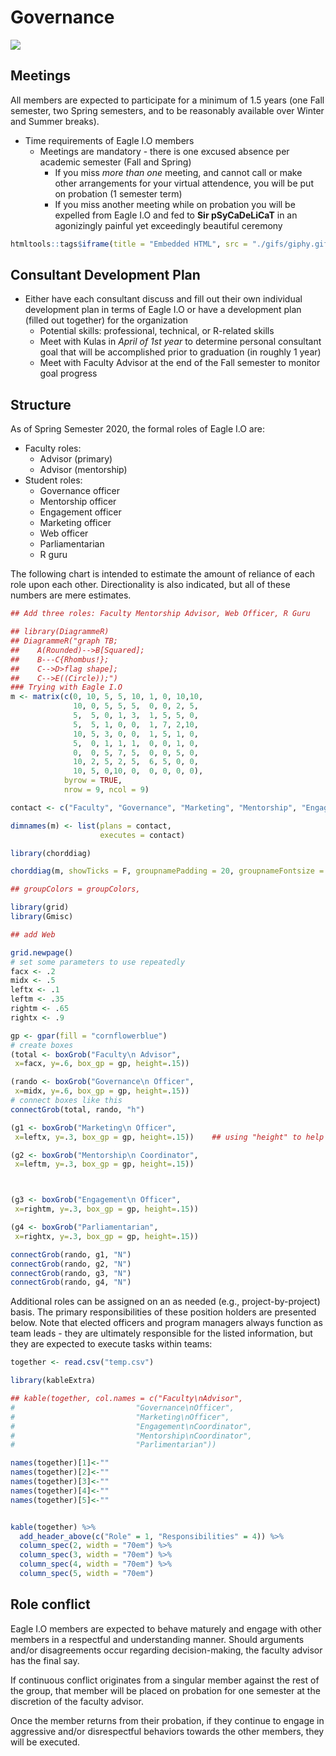 # Governance {#governance}

![](images/governance.png)

## Meetings

All members are expected to participate for a minimum of 1.5 years (one Fall semester, two Spring semesters, and to be reasonably available over Winter and Summer breaks). 

* Time requirements of Eagle I.O members 
    + Meetings are mandatory - there is one excused absence per academic semester (Fall and Spring)
        + If you miss *more than one* meeting, and cannot call or make other arrangements for your virtual attendence, you will be put on probation (1 semester term) 
        + If you miss another meeting while on probation you will be expelled from Eagle I.O and fed to **Sir pSyCaDeLiCaT** in an agonizingly painful yet exceedingly beautiful ceremony

```{r kitty3, echo=FALSE, warning=FALSE}
htmltools::tags$iframe(title = "Embedded HTML", src = "./gifs/giphy.gif", height=490, width=490)
```

## Consultant Development Plan 

* Either have each consultant discuss and fill out their own individual development plan in terms of Eagle I.O or have a development plan (filled out together) for the organization
    + Potential skills: professional, technical, or R-related skills
    + Meet with Kulas in *April of 1st year* to determine personal consultant goal that will be accomplished prior to graduation (in roughly 1 year)
    + Meet with Faculty Advisor at the end of the Fall semester to monitor goal progress



## Structure {#roles}

As of Spring Semester 2020, the formal roles of Eagle I.O are:

* Faculty roles:
    + Advisor (primary)
    + Advisor (mentorship)  
    

* Student roles:
    + Governance officer
    + Mentorship officer
    + Engagement officer
    + Marketing officer
    + Web officer
    + Parliamentarian 
    + R guru

The following chart is intended to estimate the amount of reliance of each role upon each other. Directionality is also indicated, but all of these numbers are mere estimates.

```{r FunkyInteractiveChart, include=TRUE, echo=FALSE, warning=FALSE, message=FALSE, fig.height=11}

## Add three roles: Faculty Mentorship Advisor, Web Officer, R Guru

## library(DiagrammeR)
## DiagrammeR("graph TB;
##    A(Rounded)-->B[Squared];
##    B---C{Rhombus!};
##    C-->D>flag shape];
##    C-->E((Circle));")
### Trying with Eagle I.O
m <- matrix(c(0, 10, 5, 5, 10, 1, 0, 10,10,
              10, 0, 5, 5, 5,  0, 0, 2, 5,    
              5,  5, 0, 1, 3,  1, 5, 5, 0,
              5,  5, 1, 0, 0,  1, 7, 2,10,    
              10, 5, 3, 0, 0,  1, 5, 1, 0, 
              5,  0, 1, 1, 1,  0, 0, 1, 0,
              0,  0, 5, 7, 5,  0, 0, 5, 0,
              10, 2, 5, 2, 5,  6, 5, 0, 0,
              10, 5, 0,10, 0,  0, 0, 0, 0),              
            byrow = TRUE,
            nrow = 9, ncol = 9)

contact <- c("Faculty", "Governance", "Marketing", "Mentorship", "Engagement", "Parliament", "R", "Website", "Faculty2")

dimnames(m) <- list(plans = contact,
                    executes = contact)

library(chorddiag)

chorddiag(m, showTicks = F, groupnamePadding = 20, groupnameFontsize = 12)

## groupColors = groupColors, 

```

```{r trying, echo=FALSE, warning=FALSE, message=FALSE, include=FALSE}

library(grid)
library(Gmisc)

## add Web 

grid.newpage()
# set some parameters to use repeatedly
facx <- .2
midx <- .5
leftx <- .1
leftm <- .35
rightm <- .65
rightx <- .9

gp <- gpar(fill = "cornflowerblue")
# create boxes
(total <- boxGrob("Faculty\n Advisor", 
 x=facx, y=.6, box_gp = gp, height=.15))

(rando <- boxGrob("Governance\n Officer", 
 x=midx, y=.6, box_gp = gp, height=.15))
# connect boxes like this
connectGrob(total, rando, "h")

(g1 <- boxGrob("Marketing\n Officer", 
 x=leftx, y=.3, box_gp = gp, height=.15))    ## using "height" to help with forced breaks

(g2 <- boxGrob("Mentorship\n Coordinator", 
 x=leftm, y=.3, box_gp = gp, height=.15))



(g3 <- boxGrob("Engagement\n Officer", 
 x=rightm, y=.3, box_gp = gp, height=.15))

(g4 <- boxGrob("Parliamentarian", 
 x=rightx, y=.3, box_gp = gp, height=.15))

connectGrob(rando, g1, "N")
connectGrob(rando, g2, "N")
connectGrob(rando, g3, "N")
connectGrob(rando, g4, "N")

```

Additional roles can be assigned on an as needed (e.g., project-by-project) basis. The primary responsibilities of these position holders are presented below. Note that elected officers and program managers always function as team leads - they are ultimately responsible for the listed information, but they are expected to execute tasks within teams:


```{r roles, echo=FALSE, warning=FALSE, message=FALSE}


together <- read.csv("temp.csv")

library(kableExtra)

## kable(together, col.names = c("Faculty\nAdvisor",
#                           "Governance\nOfficer",
#                           "Marketing\nOfficer",
#                           "Engagement\nCoordinator",
#                           "Mentorship\nCoordinator",
#                           "Parlimentarian"))

names(together)[1]<-""
names(together)[2]<-""
names(together)[3]<-""
names(together)[4]<-""
names(together)[5]<-""


kable(together) %>%
  add_header_above(c("Role" = 1, "Responsibilities" = 4)) %>%
  column_spec(2, width = "70em") %>%
  column_spec(3, width = "70em") %>%
  column_spec(4, width = "70em") %>%
  column_spec(5, width = "70em")

```


## Role conflict

Eagle I.O members are expected to behave maturely and engage with other members in a respectful and understanding manner. Should arguments and/or disagreements occur regarding decision-making, the faculty advisor has the final say.

If continuous conflict originates from a singular member against the rest of the group, that member will be placed on probation for one semester at the discretion of the faculty advisor.

Once the member returns from their probation, if they continue to engage in aggressive and/or disrespectful behaviors towards the other members, they will be executed.
